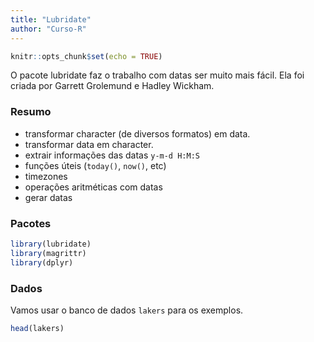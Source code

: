 ```yaml
---
title: "Lubridate"
author: "Curso-R"
---
```


```r
knitr::opts_chunk$set(echo = TRUE)
```


O pacote lubridate faz o trabalho com datas ser muito mais fácil. Ela foi criada por Garrett Grolemund e Hadley Wickham.

### Resumo

- transformar character (de diversos formatos) em data.
- transformar data em character.
- extrair informações das datas `y-m-d H:M:S`
- funções úteis (`today()`, `now()`, etc)
- timezones
- operações aritméticas com datas
- gerar datas

### Pacotes

```r
library(lubridate)
library(magrittr)
library(dplyr)
```

### Dados

Vamos usar o banco de dados `lakers` para os exemplos.

```r
head(lakers)
```

